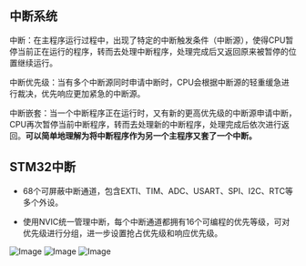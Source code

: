 ## 中断系统

中断：在主程序运行过程中，出现了特定的中断触发条件（中断源），使得CPU暂停当前正在运行的程序，转而去处理中断程序，处理完成后又返回原来被暂停的位置继续运行。

中断优先级：当有多个中断源同时申请中断时，CPU会根据中断源的轻重缓急进行裁决，优先响应更加紧急的中断源。

中断嵌套：当一个中断程序正在运行时，又有新的更高优先级的中断源申请中断，CPU再次暂停当前中断程序，转而去处理新的中断程序，处理完成后依次进行返回。**可以简单地理解为将中断程序作为另一个主程序又套了一个中断。**

## STM32中断

- 68个可屏蔽中断通道，包含EXTI、TIM、ADC、USART、SPI、I2C、RTC等多个外设。

- 使用NVIC统一管理中断，每个中断通道都拥有16个可编程的优先等级，可对优先级进行分组，进一步设置抢占优先级和响应优先级。

![Image](https://github.com/user-attachments/assets/c2f3cd5e-4960-493d-8676-72af498fce33)
![Image](https://github.com/user-attachments/assets/b125fded-a958-417c-898e-6e9979043855)
![Image](https://github.com/user-attachments/assets/267d7843-0515-4bd0-834c-43c3a92ae384)

## 